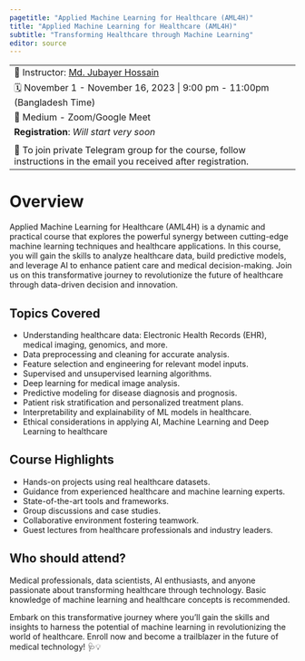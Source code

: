 ---
pagetitle: "Applied Machine Learning for Healthcare (AML4H)"
title: "Applied Machine Learning for Healthcare (AML4H)"
subtitle: "Transforming Healthcare through Machine Learning" 
editor: source
---

------------------------------------------------------------------------
🧑 Instructor: [Md. Jubayer Hossain](https://hossainlab.github.io/)

🗓 November 1 - November 16, 2023 \| 9:00 pm - 11:00pm (Bangladesh Time)

🏨 Medium - Zoom/Google Meet

<!-- 💥 **Register** with [Google Forms](https://forms.gle/hSH1ACSqDYYVsxie6) -->
**Registration**: *Will start very soon* 

<!-- 💥 **Registration Fee**: 1020 BDT (for students),1530BDT (for professionals) -->

📝 To join private Telegram group for the course, follow instructions in the email you received after registration.
------------------------------------------------------------------------

# Overview
Applied Machine Learning for Healthcare (AML4H) is a dynamic and practical course that explores the powerful synergy between cutting-edge machine learning techniques and healthcare applications. In this course, you will gain the skills to analyze healthcare data, build predictive models, and leverage AI to enhance patient care and medical decision-making. Join us on this transformative journey to revolutionize the future of healthcare through data-driven decision and innovation.

## Topics Covered
- Understanding healthcare data: Electronic Health Records (EHR), medical imaging, genomics, and more.
- Data preprocessing and cleaning for accurate analysis.
- Feature selection and engineering for relevant model inputs.
- Supervised and unsupervised learning algorithms.
- Deep learning for medical image analysis.
- Predictive modeling for disease diagnosis and prognosis.
- Patient risk stratification and personalized treatment plans.
- Interpretability and explainability of ML models in healthcare.
- Ethical considerations in applying AI, Machine Learning and Deep Learning to healthcare

## Course Highlights

- Hands-on projects using real healthcare datasets.
- Guidance from experienced healthcare and machine learning experts.
- State-of-the-art tools and frameworks.
- Group discussions and case studies.
- Collaborative environment fostering teamwork.
- Guest lectures from healthcare professionals and industry leaders.

## Who should attend?
Medical professionals, data scientists, AI enthusiasts, and anyone passionate about transforming healthcare through technology. Basic knowledge of machine learning and healthcare concepts is recommended.

Embark on this transformative journey where you'll gain the skills and insights to harness the potential of machine learning in revolutionizing the world of healthcare. Enroll now and become a trailblazer in the future of medical technology! 🩺💡


